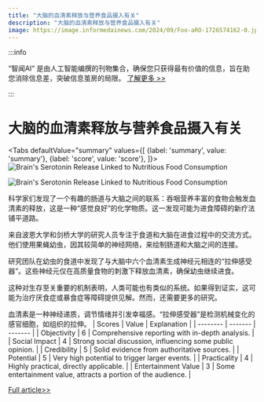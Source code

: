 ```yaml
---
title: "大脑的血清素释放与营养食品摄入有关"
description: "大脑的血清素释放与营养食品摄入有关"
image: https://image.informedainews.com/2024/09/Foo-aRO-1726574162-0.jpg
---
```



:::info

“智闻AI“ 是由人工智能编撰的刊物集合，确保您只获得最有价值的信息，旨在助您消除信息差，突破信息茧房的局限。  [了解更多 >>](/)

:::

# 大脑的血清素释放与营养食品摄入有关


<Tabs
	defaultValue="summary"
	values={[
	{label: 'summary', value: 'summary'},
	{label: 'score', value: 'score'},
]}>
<TabItem value="summary">
<img
  src="https://image.informedainews.com/2024/09/Foo-aRO-1726574162-0.jpg"
  alt="Brain's Serotonin Release Linked to Nutritious Food Consumption"
/>

<img
  src="https://image.informedainews.com/2024/09/Foo-VQm-1726574162-1.jpg"
  alt="Brain's Serotonin Release Linked to Nutritious Food Consumption"
/>



科学家们发现了一个有趣的肠道与大脑之间的联系：吞咽营养丰富的食物会触发血清素的释放，这是一种“感觉良好”的化学物质。这一发现可能为进食障碍的新疗法铺平道路。

来自波恩大学和剑桥大学的研究人员专注于食道和大脑在进食过程中的交流方式。他们使用果蝇幼虫，因其较简单的神经网络，来绘制肠道和大脑之间的连接。

研究团队在幼虫的食道中发现了与大脑中六个血清素生成神经元相连的“拉伸感受器”。这些神经元仅在高质量食物的刺激下释放血清素，确保幼虫继续进食。

这种对生存至关重要的机制表明，人类可能也有类似的系统。如果得到证实，这可能为治疗厌食症或暴食症等障碍提供见解。然而，还需要更多的研究。

血清素是一种神经递质，调节情绪并引发幸福感。“拉伸感受器”是检测机械变化的感官细胞，如组织的拉伸。
</TabItem>
<TabItem value="score">
	| Scores     | Value   | Explanation |
	| -------- | ------- | ------- |
	| Objectivity  | 6    | Comprehensive reporting with in-depth analysis.    |
	| Social Impact | 4     | Strong social discussion, influencing some public opinion.    |
	| Credibility    | 5    | Solid evidence from authoritative sources.    |
	| Potential    | 5    | Very high potential to trigger larger events.    |
	| Practicality    | 4    | Highly practical, directly applicable.    |
	| Entertainment Value    | 3    | Some entertainment value, attracts a portion of the audience.    |
</TabItem>
</Tabs>

[Full article>>](https://www.cnbeta.com.tw/articles/science/1446089.htm)
